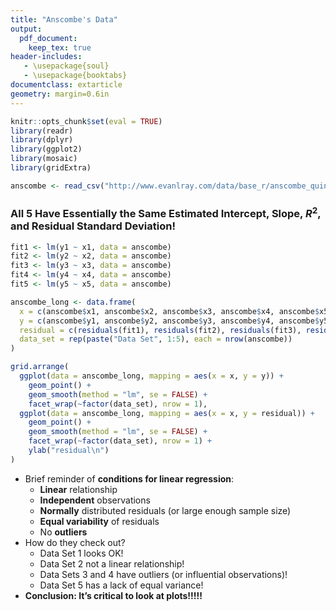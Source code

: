 ```yaml
---
title: "Anscombe's Data"
output:
  pdf_document:
    keep_tex: true
header-includes:
   - \usepackage{soul}
   - \usepackage{booktabs}
documentclass: extarticle
geometry: margin=0.6in
---
```


```r
knitr::opts_chunk$set(eval = TRUE)
library(readr)
library(dplyr)
library(ggplot2)
library(mosaic)
library(gridExtra)

anscombe <- read_csv("http://www.evanlray.com/data/base_r/anscombe_quintet.csv")
```

### All 5 Have Essentially the Same Estimated Intercept, Slope, $R^2$, and Residual Standard Deviation!

```r
fit1 <- lm(y1 ~ x1, data = anscombe)
fit2 <- lm(y2 ~ x2, data = anscombe)
fit3 <- lm(y3 ~ x3, data = anscombe)
fit4 <- lm(y4 ~ x4, data = anscombe)
fit5 <- lm(y5 ~ x5, data = anscombe)

anscombe_long <- data.frame(
  x = c(anscombe$x1, anscombe$x2, anscombe$x3, anscombe$x4, anscombe$x5),
  y = c(anscombe$y1, anscombe$y2, anscombe$y3, anscombe$y4, anscombe$y5),
  residual = c(residuals(fit1), residuals(fit2), residuals(fit3), residuals(fit4), residuals(fit5)),
  data_set = rep(paste("Data Set", 1:5), each = nrow(anscombe))
)

grid.arrange(
  ggplot(data = anscombe_long, mapping = aes(x = x, y = y)) +
    geom_point() +
    geom_smooth(method = "lm", se = FALSE) +
    facet_wrap(~factor(data_set), nrow = 1),
  ggplot(data = anscombe_long, mapping = aes(x = x, y = residual)) +
    geom_point() +
    geom_smooth(method = "lm", se = FALSE) +
    facet_wrap(~factor(data_set), nrow = 1) +
    ylab("residual\n")
)
```

* Brief reminder of **conditions for linear regression**:
    * **Linear** relationship
    * **Independent** observations
    * **Normally** distributed residuals (or large enough sample size)
    * **Equal variability** of residuals
    * No **outliers**

* How do they check out?
    * Data Set 1 looks OK!
    * Data Set 2 not a linear relationship!
    * Data Sets 3 and 4 have outliers (or influential observations)!
    * Data Set 5 has a lack of equal variance!

* **Conclusion: It's critical to look at plots!!!!!**
